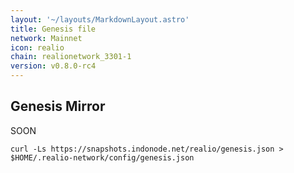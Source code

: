 ```yaml
---
layout: '~/layouts/MarkdownLayout.astro'
title: Genesis file
network: Mainnet
icon: realio
chain: realionetwork_3301-1
version: v0.8.0-rc4
---
```

## Genesis Mirror

SOON
```
curl -Ls https://snapshots.indonode.net/realio/genesis.json > $HOME/.realio-network/config/genesis.json
```